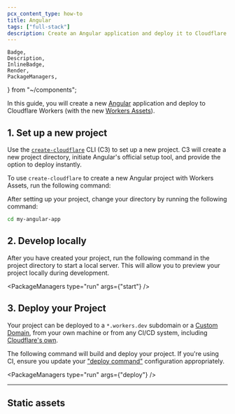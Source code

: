 ```yaml
---
pcx_content_type: how-to
title: Angular
tags: ["full-stack"]
description: Create an Angular application and deploy it to Cloudflare Workers with Workers Assets.
---
```


	Badge,
	Description,
	InlineBadge,
	Render,
	PackageManagers,
} from "~/components";

In this guide, you will create a new [Angular](https://angular.dev/) application and deploy to Cloudflare Workers (with the new [Workers Assets](/workers/static-assets/)).

## 1. Set up a new project

Use the [`create-cloudflare`](https://www.npmjs.com/package/create-cloudflare) CLI (C3) to set up a new project. C3 will create a new project directory, initiate Angular's official setup tool, and provide the option to deploy instantly.

To use `create-cloudflare` to create a new Angular project with Workers Assets, run the following command:

<PackageManagers
	type="create"
	pkg="cloudflare@latest"
	args="my-angular-app --framework=angular"
/>

After setting up your project, change your directory by running the following command:

```sh
cd my-angular-app
```

## 2. Develop locally

After you have created your project, run the following command in the project directory to start a local server. This will allow you to preview your project locally during development.

<PackageManagers type="run" args={"start"} />

## 3. Deploy your Project

Your project can be deployed to a `*.workers.dev` subdomain or a [Custom Domain](/workers/configuration/routing/custom-domains/), from your own machine or from any CI/CD system, including [Cloudflare's own](/workers/ci-cd/builds/).

The following command will build and deploy your project. If you're using CI, ensure you update your ["deploy command"](/workers/ci-cd/builds/configuration/#build-settings) configuration appropriately.

<PackageManagers type="run" args={"deploy"} />

---

## Static assets

<Render file="workers-assets-routing-summary" />
